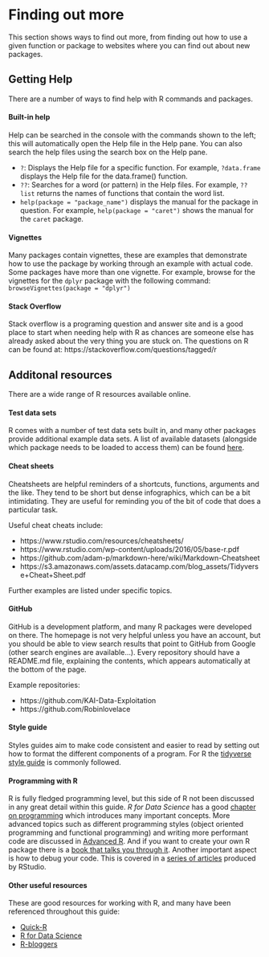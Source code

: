 
# Finding out more

This section shows ways to find out more, from finding out how to use a given function or package to websites where you can find out about new packages.

## Getting Help

There are a number of ways to find help with R commands and packages.

#### Built-in help

Help can be searched in the console with the commands shown to the left; this will automatically open the Help file in the Help pane. You can also search the help files using the search box on the Help pane.

* `?`: Displays the Help file for a specific function. For example, `?data.frame` displays  the Help file for the data.frame() function.
* `??`: Searches for a word (or pattern) in the Help files. For example, `??list` returns the names of functions that contain the word list.
* `help(package = "package_name")` displays the manual for the package in question. For example, `help(package = "caret")` shows the manual for the `caret` package.


#### Vignettes

Many packages contain vignettes, these are examples that demonstrate how to use the package by working through an example with actual code. Some packages have more than one vignette. For example, browse for the vignettes for the `dplyr` package with the following command: ```browseVignettes(package = "dplyr")```

#### Stack Overflow

Stack overflow is a programing question and answer site and is a good place to start when needing help with R as chances are someone else has already asked about the very thing you are stuck on. The questions on R can be found at: https://stackoverflow.com/questions/tagged/r


## Additonal resources

There are a wide range of R resources available online.

#### Test data sets

R comes with a number of test data sets built in, and many other packages provide additional example data sets. A list of available datasets (alongside which package needs to be loaded to access them) can be found [here](http://vincentarelbundock.github.io/Rdatasets/datasets.html).

#### Cheat sheets

Cheatsheets are helpful reminders of a shortcuts, functions, arguments and the like. They tend to be short but dense infographics, which can be a bit intimidating. They are useful for reminding you of the bit of code that does a particular task. 

Useful cheat cheats include:

* https://www.rstudio.com/resources/cheatsheets/
* https://www.rstudio.com/wp-content/uploads/2016/05/base-r.pdf
* https://github.com/adam-p/markdown-here/wiki/Markdown-Cheatsheet
* https://s3.amazonaws.com/assets.datacamp.com/blog_assets/Tidyverse+Cheat+Sheet.pdf

Further examples are listed under specific topics.


#### GitHub

GitHub is a development platform, and many R packages were developed on there. The homepage is not very helpful unless you have an account, but you should be able to view search results that point to GitHub from Google (other search engines are available...). Every repository should have a README.md file, explaining the contents, which appears automatically at the bottom of the page.

Example repositories:

* https://github.com/KAI-Data-Exploitation
* https://github.com/Robinlovelace


#### Style guide

Styles guides aim to make code consistent and easier to read by setting out how to format the different components of a program. For R the [tidyverse style guide](http://style.tidyverse.org/) is commonly followed.


#### Programming with R

R is fully fledged programming level, but this side of R not been discussed in any great detail within this guide. *R for Data Science* has a good [chapter on programming](http://r4ds.had.co.nz/program-intro.html) which introduces many important concepts. More advanced topics such as different programming styles (object oriented programming and functional programming) and writing more performant code are discussed in [Advanced R](http://adv-r.had.co.nz/). And if you want to create your own R package there is a [book that talks you through it](http://r-pkgs.had.co.nz/). Another important aspect is how to debug your code. This is covered in a [series of articles](https://support.rstudio.com/hc/en-us/articles/205612627-Debugging-with-Rstudio) produced by RStudio.


#### Other useful resources

These are good resources for working with R, and many have been referenced throughout this guide:

* [Quick-R](https://www.statmethods.net/index.html) 
* [R for Data Science](http://r4ds.had.co.nz/)
* [R-bloggers](https://www.r-bloggers.com/)

